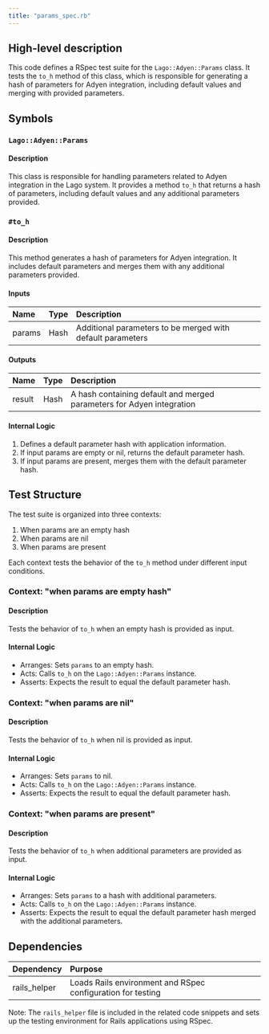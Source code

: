 ```yaml
---
title: "params_spec.rb"
---
```


## High-level description
This code defines a RSpec test suite for the `Lago::Adyen::Params` class. It tests the `to_h` method of this class, which is responsible for generating a hash of parameters for Adyen integration, including default values and merging with provided parameters.

## Symbols

### `Lago::Adyen::Params`
#### Description
This class is responsible for handling parameters related to Adyen integration in the Lago system. It provides a method `to_h` that returns a hash of parameters, including default values and any additional parameters provided.

### `#to_h`
#### Description
This method generates a hash of parameters for Adyen integration. It includes default parameters and merges them with any additional parameters provided.

#### Inputs
| Name | Type | Description |
|:-----|:-----|:------------|
| params | Hash | Additional parameters to be merged with default parameters |

#### Outputs
| Name | Type | Description |
|:-----|:-----|:------------|
| result | Hash | A hash containing default and merged parameters for Adyen integration |

#### Internal Logic
1. Defines a default parameter hash with application information.
2. If input params are empty or nil, returns the default parameter hash.
3. If input params are present, merges them with the default parameter hash.

## Test Structure

The test suite is organized into three contexts:

1. When params are an empty hash
2. When params are nil
3. When params are present

Each context tests the behavior of the `to_h` method under different input conditions.

### Context: "when params are empty hash"
#### Description
Tests the behavior of `to_h` when an empty hash is provided as input.

#### Internal Logic
- Arranges: Sets `params` to an empty hash.
- Acts: Calls `to_h` on the `Lago::Adyen::Params` instance.
- Asserts: Expects the result to equal the default parameter hash.

### Context: "when params are nil"
#### Description
Tests the behavior of `to_h` when nil is provided as input.

#### Internal Logic
- Arranges: Sets `params` to nil.
- Acts: Calls `to_h` on the `Lago::Adyen::Params` instance.
- Asserts: Expects the result to equal the default parameter hash.

### Context: "when params are present"
#### Description
Tests the behavior of `to_h` when additional parameters are provided as input.

#### Internal Logic
- Arranges: Sets `params` to a hash with additional parameters.
- Acts: Calls `to_h` on the `Lago::Adyen::Params` instance.
- Asserts: Expects the result to equal the default parameter hash merged with the additional parameters.

## Dependencies
| Dependency | Purpose |
|:-----------|:--------|
| rails_helper | Loads Rails environment and RSpec configuration for testing |

Note: The `rails_helper` file is included in the related code snippets and sets up the testing environment for Rails applications using RSpec.